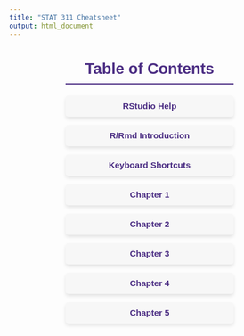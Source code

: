 ```yaml
---
title: "STAT 311 Cheatsheet"
output: html_document
---
```



<style>
    /* Center the entire Table of Contents */
    #toc {
        width: 60%;
        margin: 0 auto;
        font-family: Arial, sans-serif;
        font-size: 1.1em;
        color: #333;
    }

    /* Header Styling */
    #toc h2 {
        text-align: center;
        color: #4B2D83;
        font-size: 1.8em;
        margin-bottom: 20px;
        border-bottom: 2px solid #4B2D83;
        padding-bottom: 10px;
    }

    /* List Item Styling */
    #toc ul {
        list-style: none;
        padding: 0;
    }

    #toc li {
        margin: 15px 0;
        padding: 10px;
        background-color: #f7f7f7;
        border-radius: 5px;
        text-align: center;
        box-shadow: 0 4px 6px rgba(0, 0, 0, 0.1);
    }

    #toc a {
        text-decoration: none;
        color: #4B2D83;
        font-weight: bold;
        transition: color 0.3s;
    }

    #toc a:hover {
        color: #FF8C00;
    }
</style>
<div id="toc">
  <h2>Table of Contents</h2>
  <ul>
    <li>
      <a href="Chapters/RStudioHelp.html">RStudio Help</a>
    </li>
    <li>
      <a href="Chapters/RmdIntroduction.html">R/Rmd Introduction</a>
    </li>
    <li>
      <a href="Chapters/RmdShortcuts.html">Keyboard Shortcuts</a>
    </li>
    <li>
      <a href="Chapters/Chapter1.html">Chapter 1</a>
    </li>
    <li>
      <a href="Chapters/Chapter2.html">Chapter 2</a>
    </li>
    <li>
      <a href="Chapters/Chapter3.html">Chapter 3</a>
    </li>
    <li>
      <a href="Chapters/Chapter4.html">Chapter 4</a>
    </li>
    <li>
      <a href="Chapters/Chapter5.html">Chapter 5</a>
    </li>

  </ul>
</div>
